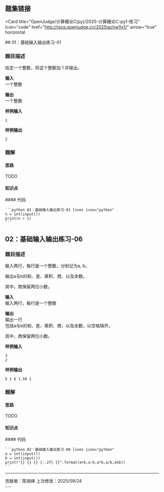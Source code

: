 ## 题集链接
<Card
  title="OpenJudge/计算概论C(py)/2025-计算概论C-py1-练习"
  icon="code"
  href="http://jgcq.openjudge.cn/2025jgchw1lx1/"
  arrow="true"
  horizontal
>

</Card>
## 01：基础输入输出练习-01

### 题目描述

给定一个整数，将这个整数加 1 并输出。

**输入**  
一个整数

**输出**  
一个整数

**样例输入**
```
1
```

**样例输出**
```
2
```


### 题解
#### 思路
TODO
#### 知识点
<ResponseField name="输入函数与输出函数" type="第1章程序设计与Python导引">
</ResponseField>
#### 代码

<Tabs>
  <Tab title="陈旭峥">

    ```python 01：基础输入输出练习-01 lines icon="python"
    n = int(input())
    print(n + 1)
    ```
    
  </Tab>
</Tabs>

## 02：基础输入输出练习-06

### 题目描述

输入两行，每行是一个整数，分别记为a, b。

输出a与b的和、差、乘积、商、以及余数。

其中，商保留两位小数。


**输入**  
输入两行，每行是一个整数

**输出**  
输出一行 <br />
包括a与b的和、差、乘积、商、以及余数，以空格隔开。

其中，商保留两位小数。

**样例输入**
```
3
2
```

**样例输出**
```
5 1 6 1.50 1
```


### 题解
#### 思路
TODO
#### 知识点
<ResponseField name="输入函数与输出函数" type="第1章程序设计与Python导引">
</ResponseField>

<ResponseField name="数字类型-数据运算-算数运算符" type="第2章基本数据类型">
</ResponseField>

<ResponseField name="字符串格式化" type="第2章基本数据类型">
</ResponseField>
#### 代码

<Tabs>
  <Tab title="陈旭峥">

    ```python 02：基础输入输出练习-06 lines icon="python"
    a = int(input())
    b = int(input())
    print("{} {} {} {:.2f} {}".format(a+b,a-b,a*b,a/b,a%b))
    ```
    
  </Tab>
</Tabs>

---
<div className="text-center text-xs text-gray-400 mt-10">
  贡献者：陈旭峥  
  上次修改：2025/09/24
</div>
---